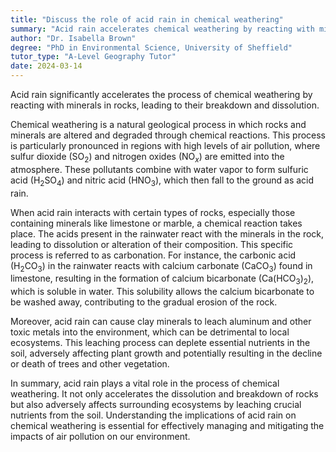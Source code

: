 ```yaml
---
title: "Discuss the role of acid rain in chemical weathering"
summary: "Acid rain accelerates chemical weathering by reacting with minerals in rocks, leading to their breakdown and dissolution."
author: "Dr. Isabella Brown"
degree: "PhD in Environmental Science, University of Sheffield"
tutor_type: "A-Level Geography Tutor"
date: 2024-03-14
---
```


Acid rain significantly accelerates the process of chemical weathering by reacting with minerals in rocks, leading to their breakdown and dissolution.

Chemical weathering is a natural geological process in which rocks and minerals are altered and degraded through chemical reactions. This process is particularly pronounced in regions with high levels of air pollution, where sulfur dioxide ($\text{SO}_2$) and nitrogen oxides ($\text{NO}_x$) are emitted into the atmosphere. These pollutants combine with water vapor to form sulfuric acid ($\text{H}_2\text{SO}_4$) and nitric acid ($\text{HNO}_3$), which then fall to the ground as acid rain.

When acid rain interacts with certain types of rocks, especially those containing minerals like limestone or marble, a chemical reaction takes place. The acids present in the rainwater react with the minerals in the rock, leading to dissolution or alteration of their composition. This specific process is referred to as carbonation. For instance, the carbonic acid ($\text{H}_2\text{CO}_3$) in the rainwater reacts with calcium carbonate ($\text{CaCO}_3$) found in limestone, resulting in the formation of calcium bicarbonate ($\text{Ca(HCO}_3)_2$), which is soluble in water. This solubility allows the calcium bicarbonate to be washed away, contributing to the gradual erosion of the rock.

Moreover, acid rain can cause clay minerals to leach aluminum and other toxic metals into the environment, which can be detrimental to local ecosystems. This leaching process can deplete essential nutrients in the soil, adversely affecting plant growth and potentially resulting in the decline or death of trees and other vegetation.

In summary, acid rain plays a vital role in the process of chemical weathering. It not only accelerates the dissolution and breakdown of rocks but also adversely affects surrounding ecosystems by leaching crucial nutrients from the soil. Understanding the implications of acid rain on chemical weathering is essential for effectively managing and mitigating the impacts of air pollution on our environment.
    